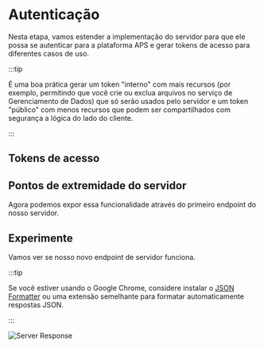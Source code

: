 


# Autenticação

Nesta etapa, vamos estender a implementação do servidor para que ele possa se autenticar
para a plataforma APS e gerar tokens de acesso para diferentes casos de uso.



:::tip

É uma boa prática gerar um token "interno" com mais recursos (por exemplo,
permitindo que você crie ou exclua arquivos no serviço de Gerenciamento de Dados) que só serão usados
pelo servidor e um token "público" com menos recursos que podem ser compartilhados com segurança
a lógica do lado do cliente.


:::



## Tokens de acesso

<EnvTabs NodeJsVsCode={NodeJsVsCodeTokens} DotNetVsCode={DotNetTokens} DotNetVs2022={DotNetTokens} />

## Pontos de extremidade do servidor

Agora podemos expor essa funcionalidade através do primeiro endpoint do nosso servidor.

<EnvTabs NodeJsVsCode={NodeJsVsCodeEndpoints} DotNetVsCode={DotNetEndpoints} DotNetVs2022={DotNetEndpoints} />

## Experimente

Vamos ver se nosso novo endpoint de servidor funciona.

<EnvTabs NodeJsVsCode={NodeJsVsCodeTest} DotNetVsCode={DotNetVsCodeTest} DotNetVs2022={DotNetVs2022Test} />



:::tip

Se você estiver usando o Google Chrome, considere instalar o [JSON Formatter](https://chrome.google.com/webstore/detail/json-formatter/bcjindcccaagfpapjjmafapmmgkkhgoa?hl=en)
ou uma extensão semelhante para formatar automaticamente respostas JSON.


:::



![Server Response](./_shared/auth-response.webp)
